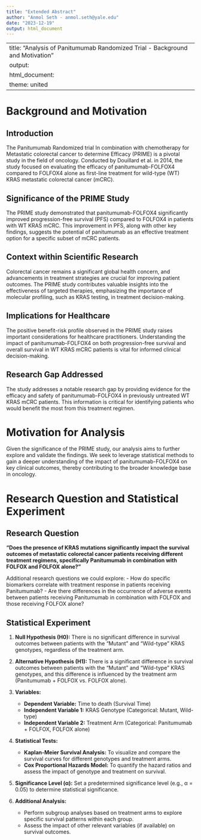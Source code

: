 ```yaml
---
title: "Extended Abstract"
author: "Anmol Seth - anmol.seth@yale.edu"
date: "2023-12-19"
output: html_document
---
```

---
title: "Analysis of Panitumumab Randomized Trial - Background and Motivation"
output: 
  html_document:
    theme: united
---

# Background and Motivation

## Introduction

The Panitumumab Randomized trial In combination with chemotherapy for Metastatic colorectal cancer to determine Efficacy (PRIME) is a pivotal study in the field of oncology. Conducted by Douillard et al. in 2014, the study focused on evaluating the efficacy of panitumumab-FOLFOX4 compared to FOLFOX4 alone as first-line treatment for wild-type (WT) KRAS metastatic colorectal cancer (mCRC).

## Significance of the PRIME Study

The PRIME study demonstrated that panitumumab-FOLFOX4 significantly improved progression-free survival (PFS) compared to FOLFOX4 in patients with WT KRAS mCRC. This improvement in PFS, along with other key findings, suggests the potential of panitumumab as an effective treatment option for a specific subset of mCRC patients.

## Context within Scientific Research

Colorectal cancer remains a significant global health concern, and advancements in treatment strategies are crucial for improving patient outcomes. The PRIME study contributes valuable insights into the effectiveness of targeted therapies, emphasizing the importance of molecular profiling, such as KRAS testing, in treatment decision-making.

## Implications for Healthcare

The positive benefit-risk profile observed in the PRIME study raises important considerations for healthcare practitioners. Understanding the impact of panitumumab-FOLFOX4 on both progression-free survival and overall survival in WT KRAS mCRC patients is vital for informed clinical decision-making.

## Research Gap Addressed

The study addresses a notable research gap by providing evidence for the efficacy and safety of panitumumab-FOLFOX4 in previously untreated WT KRAS mCRC patients. This information is critical for identifying patients who would benefit the most from this treatment regimen.

# Motivation for Analysis

Given the significance of the PRIME study, our analysis aims to further explore and validate the findings. We seek to leverage statistical methods to gain a deeper understanding of the impact of panitumumab-FOLFOX4 on key clinical outcomes, thereby contributing to the broader knowledge base in oncology.

# Research Question and Statistical Experiment

## Research Question

**"Does the presence of KRAS mutations significantly impact the survival outcomes of metastatic colorectal cancer patients receiving different treatment regimens, specifically Panitumumab in combination with FOLFOX and FOLFOX alone?"**

Additional research questions we could explore:
- How do specific biomarkers correlate with treatment response in patients receiving Panitumumab?
- Are there differences in the occurrence of adverse events between patients receiving Panitumumab in combination with FOLFOX and those receiving FOLFOX alone?

## Statistical Experiment

1. **Null Hypothesis (H0):** There is no significant difference in survival outcomes between patients with the "Mutant" and "Wild-type" KRAS genotypes, regardless of the treatment arm.

2. **Alternative Hypothesis (H1):** There is a significant difference in survival outcomes between patients with the "Mutant" and "Wild-type" KRAS genotypes, and this difference is influenced by the treatment arm (Panitumumab + FOLFOX vs. FOLFOX alone).

3. **Variables:**
   - **Dependent Variable:** Time to death (Survival Time)
   - **Independent Variable 1:** KRAS Genotype (Categorical: Mutant, Wild-type)
   - **Independent Variable 2:** Treatment Arm (Categorical: Panitumumab + FOLFOX, FOLFOX alone)

4. **Statistical Tests:**
   - **Kaplan-Meier Survival Analysis:** To visualize and compare the survival curves for different genotypes and treatment arms.
   - **Cox Proportional Hazards Model:** To quantify the hazard ratios and assess the impact of genotype and treatment on survival.

5. **Significance Level (α):** Set a predetermined significance level (e.g., α = 0.05) to determine statistical significance.

6. **Additional Analysis:**
   - Perform subgroup analyses based on treatment arms to explore specific survival patterns within each group.
   - Assess the impact of other relevant variables (if available) on survival outcomes.




 
